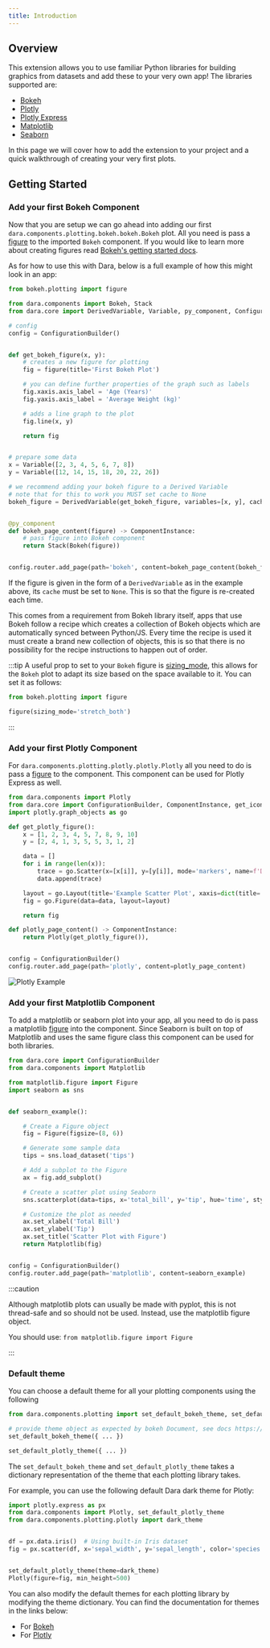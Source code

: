 ```yaml
---
title: Introduction
---
```


## Overview

This extension allows you to use familiar Python libraries for building graphics from datasets and add these to your very own app!
The libraries supported are:

- [Bokeh](http://docs.bokeh.org/en/latest/)
- [Plotly](https://plotly.com/python/)
- [Plotly Express](https://plotly.com/python/plotly-express/)
- [Matplotlib](https://matplotlib.org/stable/tutorials/introductory/quick_start.html#quick-start-guide)
- [Seaborn](https://seaborn.pydata.org/tutorial/introduction.html)

In this page we will cover how to add the extension to your project and a quick walkthrough of creating your very first plots.

## Getting Started

### Add your first Bokeh Component

Now that you are setup we can go ahead into adding our first `dara.components.plotting.bokeh.bokeh.Bokeh` plot.
All you need is pass a [figure](https://docs.bokeh.org/en/latest/docs/reference/plotting/figure.html#bokeh.plotting.figure) to the imported `Bokeh` component. If you would like to learn more about creating figures read [Bokeh's getting started docs](https://docs.bokeh.org/en/latest/docs/first_steps/first_steps_1.html).

As for how to use this with Dara, below is a full example of how this might look in an app:

```python
from bokeh.plotting import figure

from dara.components import Bokeh, Stack
from dara.core import DerivedVariable, Variable, py_component, ConfigurationBuilder, get_icon, ComponentInstance

# config
config = ConfigurationBuilder()


def get_bokeh_figure(x, y):
    # creates a new figure for plotting
    fig = figure(title='First Bokeh Plot')

    # you can define further properties of the graph such as labels
    fig.xaxis.axis_label = 'Age (Years)'
    fig.yaxis.axis_label = 'Average Weight (kg)'

    # adds a line graph to the plot
    fig.line(x, y)

    return fig


# prepare some data
x = Variable([2, 3, 4, 5, 6, 7, 8])
y = Variable([12, 14, 15, 18, 20, 22, 26])

# we recommend adding your bokeh figure to a Derived Variable
# note that for this to work you MUST set cache to None
bokeh_figure = DerivedVariable(get_bokeh_figure, variables=[x, y], cache=None)


@py_component
def bokeh_page_content(figure) -> ComponentInstance:
    # pass figure into Bokeh component
    return Stack(Bokeh(figure))


config.router.add_page(path='bokeh', content=bokeh_page_content(bokeh_figure))
```

If the figure is given in the form of a `DerivedVariable` as in the example above, its `cache` must be set to `None`.
This is so that the figure is re-created each time.

This comes from a requirement from Bokeh library itself, apps that use Bokeh follow a recipe which creates a collection of Bokeh objects which are automatically synced between Python/JS.
Every time the recipe is used it must create a brand new collection of objects, this is so that there is no possibility for the recipe instructions to happen out of order.

:::tip
A useful prop to set to your `Bokeh` figure is [sizing_mode](https://docs.bokeh.org/en/3.0.0/docs/examples/basic/layouts/sizing_mode.html), this allows for the `Bokeh` plot to adapt its size based on the space available to it.
You can set it as follows:

```python
from bokeh.plotting import figure

figure(sizing_mode='stretch_both')
```

:::

### Add your first Plotly Component

For `dara.components.plotting.plotly.plotly.Plotly` all you need to do is pass a [figure](https://plotly.com/python/figure-structure/) to the component. This component can be used for Plotly Express as well.

```python
from dara.components import Plotly
from dara.core import ConfigurationBuilder, ComponentInstance, get_icon
import plotly.graph_objects as go

def get_plotly_figure():
    x = [1, 2, 3, 4, 5, 7, 8, 9, 10]
    y = [2, 4, 1, 3, 5, 5, 3, 1, 2]

    data = []
    for i in range(len(x)):
        trace = go.Scatter(x=[x[i]], y=[y[i]], mode='markers', name=f'Data Point {i+1}', marker=dict(size=10))
        data.append(trace)

    layout = go.Layout(title='Example Scatter Plot', xaxis=dict(title='X-axis'), yaxis=dict(title='Y-axis'))
    fig = go.Figure(data=data, layout=layout)

    return fig

def plotly_page_content() -> ComponentInstance:
    return Plotly(get_plotly_figure()),


config = ConfigurationBuilder()
config.router.add_page(path='plotly', content=plotly_page_content)
```

![Plotly Example](./assets/plotly_scatter.png)

### Add your first Matplotlib Component

To add a matplotlib or seaborn plot into your app, all you need to do is pass a matplotlib [figure](https://matplotlib.org/stable/api/figure_api.html#matplotlib.figure.Figure) into the component.
Since Seaborn is built on top of Matplotlib and uses the same figure class this component can be used for both libraries.

```python
from dara.core import ConfigurationBuilder
from dara.components import Matplotlib

from matplotlib.figure import Figure
import seaborn as sns


def seaborn_example():

    # Create a Figure object
    fig = Figure(figsize=(8, 6))

    # Generate some sample data
    tips = sns.load_dataset('tips')

    # Add a subplot to the Figure
    ax = fig.add_subplot()

    # Create a scatter plot using Seaborn
    sns.scatterplot(data=tips, x='total_bill', y='tip', hue='time', style='time', ax=ax)

    # Customize the plot as needed
    ax.set_xlabel('Total Bill')
    ax.set_ylabel('Tip')
    ax.set_title('Scatter Plot with Figure')
    return Matplotlib(fig)


config = ConfigurationBuilder()
config.router.add_page(path='matplotlib', content=seaborn_example)
```

:::caution

Although matplotlib plots can usually be made with pyplot, this is not thread-safe and so should not be used. Instead, use the matplotlib figure object.

You should use:
`from matplotlib.figure import Figure`

:::

### Default theme

You can choose a default theme for all your plotting components using the following

```python
from dara.components.plotting import set_default_bokeh_theme, set_default_plotly_theme

# provide theme object as expected by bokeh Document, see docs https://docs.bokeh.org/en/2.4.1/docs/reference/document.html#bokeh.document.Document.theme
set_default_bokeh_theme({ ... })

set_default_plotly_theme({ ... })
```

The `set_default_bokeh_theme` and `set_default_plotly_theme` takes a dictionary representation of the theme that each plotting library takes.

For example, you can use the following default Dara dark theme for Plotly:

```python
import plotly.express as px
from dara.components import Plotly, set_default_plotly_theme
from dara.components.plotting.plotly import dark_theme


df = px.data.iris()  # Using built-in Iris dataset
fig = px.scatter(df, x='sepal_width', y='sepal_length', color='species', title='Iris Dataset Scatter Plot')


set_default_plotly_theme(theme=dark_theme)
Plotly(figure=fig, min_height=500)
```

You can also modify the default themes for each plotting library by modifying the theme dictionary.
You can find the documentation for themes in the links below:
- For [Bokeh](https://docs.bokeh.org/en/latest/docs/reference/themes.html#theme)
- For [Plotly](https://plotly.com/javascript/reference/#layout)
